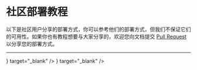 # 社区部署教程

以下是社区用户分享的部署方式，你可以参考他们的部署方式，但我们不保证它们的可用性。如果你也有教程想要与大家分享的，欢迎您向文档提交 [Pull Request](https://github.com/mx-space/docs/pulls) 以分享您的部署方式。

---


<Cards num={3}>
<Card arrow title="BiliBili 教程 By 喵二" href="https://www.bilibili.com/video/BV14N4y137ZW/" icon={<RiBilibiliFill />} target="_blank" />
</Cards>

<Cards num={4}>
<Card arrow title="本地部署 Mix-Space 前后端指南 By Yukina" href="https://blog.cnmobile.link/posts/tutorial/deploy_mix-space_locally" icon={<UilFileAlt />} target="_blank" />
</Cards>
